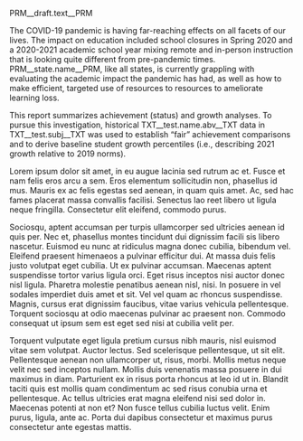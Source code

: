 PRM__draft.text__PRM

The COVID-19 pandemic is having far-reaching effects on all facets of our lives. The impact on education included school closures in Spring 2020 and a 2020-2021 academic school year mixing remote and in-person instruction that is looking quite different from pre-pandemic times. PRM__state.name__PRM, like all states, is currently grappling with evaluating the academic impact the pandemic has had, as well as how to make efficient, targeted use of resources to resources to ameliorate learning loss.

This report summarizes achievement (status) and growth analyses. To pursue this investigation, historical TXT__test.name.abv__TXT data in TXT__test.subj__TXT was used to establish "fair" achievement comparisons and to derive baseline student growth percentiles (i.e., describing 2021 growth relative to 2019 norms).


Lorem ipsum dolor sit amet, in eu augue lacinia sed rutrum ac et. Fusce et nam
felis eros arcu a sem. Eros elementum sollicitudin non, phasellus id mus. Mauris
ex ac felis egestas sed aenean, in quam quis amet. Ac, sed hac fames placerat
massa convallis facilisi. Senectus lao reet libero ut ligula neque fringilla.
Consectetur elit eleifend, commodo purus.

Sociosqu, aptent accumsan per turpis ullamcorper sed ultricies aenean id quis per.
Nec et, phasellus montes tincidunt dui dignissim facili sis libero nascetur.
Euismod eu nunc at ridiculus magna donec cubilia, bibendum vel. Eleifend praesent
himenaeos a pulvinar efficitur dui. At massa duis felis justo volutpat eget cubilia.
Ut ex pulvinar accumsan. Maecenas aptent suspendisse tortor varius ligula orci.
Eget risus inceptos nisi auctor donec nisl ligula. Pharetra molestie penatibus
aenean nisl, nisi. In posuere in vel sodales imperdiet duis amet et sit. Vel vel
quam ac rhoncus suspendisse. Magnis, cursus erat dignissim faucibus, vitae varius
vehicula pellentesque. Torquent sociosqu at odio maecenas pulvinar ac praesent
non. Commodo consequat ut ipsum sem est eget sed nisi at cubilia velit per.

Torquent vulputate eget ligula pretium cursus nibh mauris, nisl euismod vitae sem
volutpat. Auctor lectus. Sed scelerisque pellentesque, ut sit elit. Pellentesque
aenean non ullamcorper ut, risus, morbi. Mollis metus neque velit nec sed inceptos
nullam. Mollis duis venenatis massa posuere in dui maximus in diam. Parturient
ex in risus porta rhoncus at leo id ut in. Blandit taciti quis est mollis quam
condimentum ac sed risus conubia urna et pellentesque. Ac tellus ultricies erat
magna eleifend nisi sed dolor in. Maecenas potenti at non et? Non fusce tellus
cubilia luctus velit. Enim purus, ligula, ante ac. Porta dui dapibus consectetur
et maximus purus consectetur ante egestas mattis.
